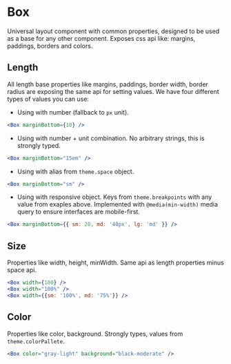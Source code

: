 
<Meta title="Components/Box" component={Box} />

# Box

Universal layout component with common properties, designed to be used as a base for any other component.
Exposes css api like: margins, paddings, borders and colors.

## Length

All length base properties like margins, paddings, border width, border radius are exposing the same api for setting values. We have four different types of values you can use:

-   Using with number (fallback to `px` unit).

```jsx
<Box marginBottom={10} />
```

-   Using with number + unit combination. No arbitrary strings, this is strongly typed.

```jsx
<Box marginBottom="15em" />
```

-   Using with alias from `theme.space` object.

```jsx
<Box marginBottom="sm" />
```

-   Using with responsive object. Keys from `theme.breakpoints` with any value from exaples above.
    Implemented with `@media(min-width)` media query to ensure interfaces are mobile-first.

```jsx
<Box marginBottom={{ sm: 20, md: '40px', lg: 'md' }} />
```

## Size

Properties like width, height, minWidth. Same api as length properties minus space api.

```jsx
<Box width={100} />
<Box width="100%" />
<Box width={{sm: '100%', md: '75%'}} />

```

## Color

Properties like color, background. Strongly types, values from `theme.colorPallete`.

```jsx
<Box color="gray-light" background="black-moderate" />
```
